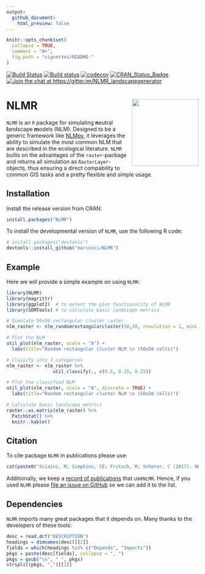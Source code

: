 ```yaml
---
output:
  github_document:
    html_preview: false
---
```



<!-- README.md is generated from README.Rmd. Please edit that file -->

```r
knitr::opts_chunk$set(
  collapse = TRUE,
  comment = "#>",
  fig.path = "vignettes/README-"
)
```

[![Build Status](https://travis-ci.com/marcosci/NLMR.svg?token=jEyKPuKzrFUKtpg4pK2t&branch=master)](https://travis-ci.com/marcosci/NLMR)
[![Build status](https://ci.appveyor.com/api/projects/status/ns75pdrbaykxc865?svg=true)](https://ci.appveyor.com/project/marcosci/nlmr)
[![codecov](https://codecov.io/gh/marcosci/NLMR/branch/master/graph/badge.svg?token=MKCm2fVrDa)](https://codecov.io/gh/marcosci/NLMR)
[![CRAN\_Status\_Badge](http://www.r-pkg.org/badges/version/eNLMR)](https://cran.r-project.org/package=eNLMR) 
[![Join the chat at  https://gitter.im/NLMR_landscapegenerator](https://badges.gitter.im/Join%20Chat.svg)](https://gitter.im/NLMR_landscapegenerator) 
<!-- [![](http://cranlogs.r-pkg.org/badges/ggplot2)](http://cran.rstudio.com/web/packages/ggplot2/index.html) -->

# NLMR <img src="vignettes/logo.png" align="right"  height="175" />

`NLMR` is an ``R`` package for simulating **n**eutral **l**andscape **m**odels (NLM). Designed to be a generic framework like [NLMpy](https://pypi.python.org/pypi/nlmpy), it leverages the ability to simulate the most common NLM that are described in the ecological literature. 
`NLMR` builts on the advantages of the ``raster``-package and returns all simulation as ``RasterLayer``-objects, thus ensuring a direct compability to common GIS tasks and a pretty flexible and simple usage.


## Installation

Install the release version from CRAN:

```r
install.packages("NLMR")
```

To install the developmental version of ``NLMR``, use the following R code:

```r
# install.packages("devtools")
devtools::install_github("marcosci/NLMR")
```



## Example

Here we will provide a simple example on using ``NLMR``:

```r
library(NLMR)
library(magrittr)
library(ggplot2)  # to extent the plot functionality of NLMR 
library(SDMTools) # to calculate basic landscape metrics

# Simulate 50x50 rectangular cluster raster
nlm_raster <- nlm_randomrectangularcluster(50,50, resolution = 1, minL = 3, maxL = 7)

# Plot the NLM
util_plot(nlm_raster, scale = "A") +
  labs(title="Random rectangular cluster NLM \n (50x50 cells)")

# Classify into 3 categories
nlm_raster <- nlm_raster %>%
                 util_classify(., c(0.5, 0.25, 0.25))

# Plot the classified NLM
util_plot(nlm_raster, scale = "A", discrete = TRUE) +
  labs(title="Random rectangular cluster NLM \n (50x50 cells)")

# Calculate basic landscape metrics
raster::as.matrix(nlm_raster) %>% 
  PatchStat() %>% 
  knitr::kable()

```



## Citation

To cite package `NLMR` in publications please use:

```r
cat(paste0("Sciaini, M; Simpkins, CE; Fritsch, M; Scherer, C (2017). NLMR: Simulating neutral landscape models with R. R package version ",packageDescription("NLMR")$Version,". https://github.com/marcosci/NLMR.\n"))
```

Additionally, we keep a [record of publications](https://marcosci.github.io/NLMR/articles/publication_record.html/) that use`NLMR`.
Hence, if you used `NLMR` please [file an issue on GitHub](https://github.com/marcosci/NLMR/issues/new/) so we can add it to the list.


## Dependencies

`NLMR` imports many great packages that it depends on. Many thanks to the developers of these tools:

```r
desc = read.dcf("DESCRIPTION")
headings = dimnames(desc)[[2]]
fields = which(headings %in% c("Depends", "Imports"))
pkgs = paste(desc[fields], collapse = ", ")
pkgs = gsub("\n", " ", pkgs)
strsplit(pkgs, ",")[[1]]
```

